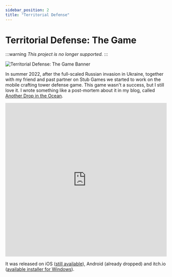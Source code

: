 ```yaml
---
sidebar_position: 2
title: "Territorial Defense"
---
```


# Territorial Defense: The Game
:::warning
*This project is no longer supported.*
:::

![Territorial Defense: The Game Banner](../../static/img/terdef-banner.png)

In summer 2022, after the full-scaled Russian invasion in Ukraine, together with my friend and past partner on Stub Games we started to work on the mobile crafting tower defense game. This game wasn't a success, but I still love it. I wrote something like a post-mortem about it in my blog, called [Another Drop in the Ocean](https://notpublicopinion.com/another-drop-in-the-ocean/).

<iframe height="480" width="100%" src="https://www.youtube.com/embed/v7CTKkTTCyo?si=Rx2H7mdQKAsU5zE1" title="YouTube video player" frameborder="0" allow="accelerometer; autoplay; clipboard-write; encrypted-media; gyroscope; picture-in-picture; web-share" referrerpolicy="strict-origin-when-cross-origin" allowfullscreen></iframe>

It was released on iOS ([still available](https://apps.apple.com/us/app/territorial-defense-the-game/id1616521033?ref=notpublicopinion.com)), Android (already dropped) and itch.io ([available installer for Windows](https://glukozavr.itch.io/territorial-defense-the-game)).